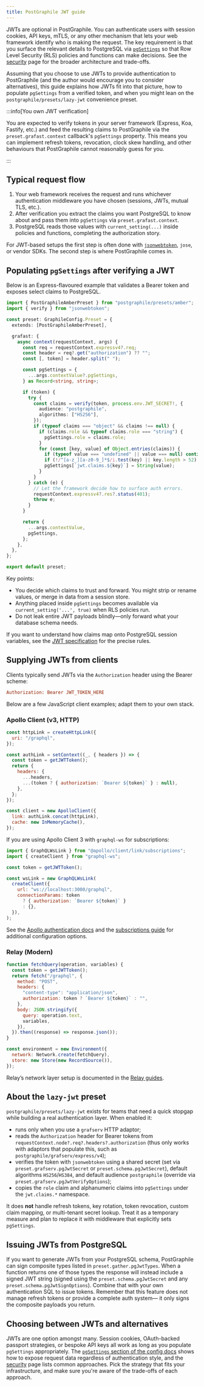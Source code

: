 ```yaml
---
title: PostGraphile JWT guide
---
```


JWTs are optional in PostGraphile. You can authenticate users with session
cookies, API keys, mTLS, or any other mechanism that lets your web framework
identify who is making the request. The key requirement is that you surface
the relevant details to PostgreSQL via
[`pgSettings`](./config.mdx#pgsettings) so that Row Level Security (RLS)
policies and functions can make decisions. See the
[security](./security.md) page for the broader architecture and trade-offs.

Assuming that you choose to use JWTs to provide authentication to PostGraphile
(and the author would encourage you to consider alternatives), this guide
explains how JWTs fit into that picture, how to populate `pgSettings` from a
verified token, and when you might lean on the `postgraphile/presets/lazy-jwt`
convenience preset.

:::info[You own JWT verification]

You are expected to verify tokens in your server framework (Express, Koa,
Fastify, etc.) and feed the resulting claims to PostGraphile via the
`preset.grafast.context` callback's `pgSettings` property. This means you can
implement refresh tokens, revocation, clock skew handling, and other behaviours
that PostGraphile cannot reasonably guess for you.

:::

## Typical request flow

1. Your web framework receives the request and runs whichever authentication
   middleware you have chosen (sessions, JWTs, mutual TLS, etc.).
2. After verification you extract the claims you want PostgreSQL to know about
   and pass them into `pgSettings` via `preset.grafast.context`.
3. PostgreSQL reads those values with `current_setting(...)` inside policies and
   functions, completing the authorization story.

For JWT-based setups the first step is often done with
[`jsonwebtoken`](https://github.com/auth0/node-jsonwebtoken), `jose`, or vendor
SDKs. The second step is where PostGraphile comes in.

## Populating `pgSettings` after verifying a JWT

Below is an Express-flavoured example that validates a Bearer token and exposes
select claims to PostgreSQL.

```ts title="graphile.config.ts"
import { PostGraphileAmberPreset } from "postgraphile/presets/amber";
import { verify } from "jsonwebtoken";

const preset: GraphileConfig.Preset = {
  extends: [PostGraphileAmberPreset],

  grafast: {
    async context(requestContext, args) {
      const req = requestContext.expressv4?.req;
      const header = req?.get("authorization") ?? "";
      const [, token] = header.split(" ");

      const pgSettings = {
        ...args.contextValue?.pgSettings,
      } as Record<string, string>;

      if (token) {
        try {
          const claims = verify(token, process.env.JWT_SECRET!, {
            audience: "postgraphile",
            algorithms: ["HS256"],
          });
          if (typeof claims === "object" && claims !== null) {
            if (claims.role && typeof claims.role === "string") {
              pgSettings.role = claims.role;
            }
            for (const [key, value] of Object.entries(claims)) {
              if (typeof value === "undefined" || value === null) continue;
              if (!/^[a-z_][a-z0-9_]*$/i.test(key) || key.length > 52) continue;
              pgSettings[`jwt.claims.${key}`] = String(value);
            }
          }
        } catch (e) {
          // Let the framework decide how to surface auth errors.
          requestContext.expressv4?.res?.status(401);
          throw e;
        }
      }

      return {
        ...args.contextValue,
        pgSettings,
      };
    },
  },
};

export default preset;
```

Key points:

- You decide which claims to trust and forward. You might strip or rename
  values, or merge in data from a session store.
- Anything placed inside `pgSettings` becomes available via
  `current_setting('...', true)` when RLS policies run.
- Do not leak entire JWT payloads blindly—only forward what your database schema needs.

If you want to understand how claims map onto PostgreSQL session variables, see
the [JWT specification](./jwt-specification.md) for the precise rules.

## Supplying JWTs from clients

Clients typically send JWTs via the `Authorization` header using the Bearer
scheme:

```ini
Authorization: Bearer JWT_TOKEN_HERE
```

Below are a few JavaScript client examples; adapt them to your own stack.

### Apollo Client (v3, HTTP)

```js
const httpLink = createHttpLink({
  uri: "/graphql",
});

const authLink = setContext((_, { headers }) => {
  const token = getJWTToken();
  return {
    headers: {
      ...headers,
      ...(token ? { authorization: `Bearer ${token}` } : null),
    },
  };
});

const client = new ApolloClient({
  link: authLink.concat(httpLink),
  cache: new InMemoryCache(),
});
```

If you are using Apollo Client 3 with `graphql-ws` for subscriptions:

```js
import { GraphQLWsLink } from "@apollo/client/link/subscriptions";
import { createClient } from "graphql-ws";

const token = getJWTToken();

const wsLink = new GraphQLWsLink(
  createClient({
    url: "ws://localhost:3000/graphql",
    connectionParams: token
      ? { authorization: `Bearer ${token}` }
      : {},
  }),
);
```

See the [Apollo authentication docs][apollo-auth] and the
[subscriptions guide][apollo-subscriptions] for additional configuration
options.

### Relay (Modern)

```js
function fetchQuery(operation, variables) {
  const token = getJWTToken();
  return fetch("/graphql", {
    method: "POST",
    headers: {
      "content-type": "application/json",
      authorization: token ? `Bearer ${token}` : "",
    },
    body: JSON.stringify({
      query: operation.text,
      variables,
    }),
  }).then((response) => response.json());
}

const environment = new Environment({
  network: Network.create(fetchQuery),
  store: new Store(new RecordSource()),
});
```

Relay’s network layer setup is documented in the
[Relay guides](https://relay.dev/docs/guides/network-layer/).

[apollo-auth]:
  https://www.apollographql.com/docs/react/networking/authentication/
[apollo-subscriptions]:
  https://www.apollographql.com/docs/react/data/subscriptions/

## About the `lazy-jwt` preset

`postgraphile/presets/lazy-jwt` exists for teams that need a quick stopgap while
building a real authentication layer. When enabled it:

- runs only when you use a `grafserv` HTTP adaptor;
- reads the `Authorization` header for Bearer tokens from
  `requestContext.node?.req?.headers?.authorization` (thus only works with
  adaptors that populate this, such as `postgraphile/grafserv/express/v4`);
- verifies the token with `jsonwebtoken` using a shared secret (set via
  `preset.grafserv.pgJwtSecret` or `preset.schema.pgJwtSecret`), default
  algorithms `HS256`/`HS384`, and default audience `postgraphile` (override via
  `preset.grafserv.pgJwtVerifyOptions`);
- copies the `role` claim and alphanumeric claims into `pgSettings` under the
  `jwt.claims.*` namespace.

It does **not** handle refresh tokens, key rotation, token revocation, custom
claim mapping, or multi-tenant secret lookup. Treat it as a temporary measure
and plan to replace it with middleware that explicitly sets `pgSettings`.

## Issuing JWTs from PostgreSQL

If you want to generate JWTs from your PostgreSQL schema, PostGraphile can sign
composite types listed in `preset.gather.pgJwtTypes`. When a function returns
one of those types the response will instead include a signed JWT string (signed
using the `preset.schema.pgJwtSecret` and any `preset.schema.pgJwtSignOptions`).
Combine that with your own authentication SQL to issue tokens. Remember that
this feature does not manage refresh tokens or provide a complete auth system—
it only signs the composite payloads you return.

## Choosing between JWTs and alternatives

JWTs are one option amongst many. Session cookies, OAuth-backed passport
strategies, or bespoke API keys all work as long as you populate `pgSettings`
appropriately. The
[`pgSettings` section of the config docs](./config.mdx#pgsettings)
shows how to expose request data regardless of authentication style, and the
[security](./security.md) page lists common approaches. Pick the strategy that
fits your infrastructure, and make sure you're aware of the trade-offs of each
approach.
